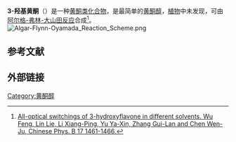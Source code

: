 {{chembox
| Watchedfields = changed
| verifiedrevid = 477218738
| Name = 3-Hydroxyflavone
| ImageFile = Flavonol.svg
| ImageAlt = Skeletal formula of 3-hydroxyflavone
| ImageFile1 = 3-Hydroxyflavone-3D-balls.png
| ImageAlt1 = Ball-and-stick model of the 3-hydroxyflavone molecule
| IUPACName = 3-hydroxy-2-phenylchromen-4-one
| OtherNames= 3-Hydroxyflavone<br>Flavon-3-ol<br>3-HF<br>3-Hydroxy-2-phenylchromone
|Section1={{Chembox Identifiers
| ChemSpiderID_Ref = {{chemspidercite|correct|chemspider}}
| ChemSpiderID = 10871
| KEGG_Ref = {{keggcite|correct|kegg}}
| KEGG = C01495
| InChI = 1/C15H10O3/c16-13-11-8-4-5-9-12(11)18-15(14(13)17)10-6-2-1-3-7-10/h1-9,17H
| InChIKey = HVQAJTFOCKOKIN-UHFFFAOYAX
| ChEMBL_Ref = {{ebicite|correct|EBI}}
| ChEMBL = 294009
| StdInChI_Ref = {{stdinchicite|correct|chemspider}}
| StdInChI = 1S/C15H10O3/c16-13-11-8-4-5-9-12(11)18-15(14(13)17)10-6-2-1-3-7-10/h1-9,17H
| StdInChIKey_Ref = {{stdinchicite|correct|chemspider}}
| StdInChIKey = HVQAJTFOCKOKIN-UHFFFAOYSA-N
| CASNo_Ref = {{cascite|correct|CAS}}
| CASNo = 577-85-5
| UNII_Ref = {{fdacite|correct|FDA}}
| UNII = ZTG9LSS5QH
| PubChem = 11349
| ChEBI_Ref = {{ebicite|correct|EBI}}
| ChEBI = 5078
| SMILES = O=C1c3c(O/C(=C1/O)c2ccccc2)cccc3
}}
|Section2={{Chembox Properties
| Formula = C<sub>15</sub>H<sub>10</sub>O<sub>3</sub>
| MolarMass = 238.23 g/mol
| Density = 1.367 g/mL
| MeltingPt ={{convert|170|-|172|C|K}}<ref>{{cite journal|journal=The Journal of Organic Chemistry|volume=27|issue=2|language=en|issn=0022-3263|date=1962-02|pages=381–389|doi=10.1021/jo01049a010|url=https://pubs.acs.org/doi/abs/10.1021/jo01049a010|title=Physical and Chemical Properties of Hydroxyflavones. I. Infrared Absorption Spectra of Monohydroxyflavones and Their O-Methyl and O-Acetyl Derivatives 1,2|accessdate=2021-01-08|author=J. H. Looker, Walter W. Hanneman}}</ref>
| BoilingPt =
  }}
}}
'''3-羟基黄酮'''（{{lang-en|3-Hydroxyflavone}}）是一种[[黄酮类化合物|黄酮类化合物]]，是最简单的[[黄酮醇|黄酮醇]]，[[植物|植物]]中未发现，可由[[阿尔格-弗林-大山田反应|阿尔格-弗林-大山田反应]]合成<ref>[http://www.iop.org/EJ/abstract/1674-1056/17/4/052 All-optical switchings of 3-hydroxyflavone in different solvents. Wu Feng, Lin Lie, Li Xiang-Ping, Yu Ya-Xin, Zhang Gui-Lan and Chen Wen-Ju, Chinese Phys. B 17 1461-1466.]</ref>。
<br />
[[File:Algar-Flynn-Oyamada_Reaction_Scheme.png|center]]

== 参考文献 ==
{{Reflist}}

== 外部链接 ==
{{黄酮}}

[[Category:黄酮醇|Category:黄酮醇]]